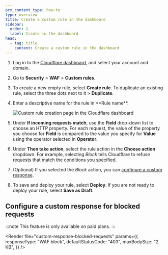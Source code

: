 ```yaml
---
pcx_content_type: how-to
type: overview
title: Create a custom rule in the dashboard
sidebar:
  order: 2
  label: Create in the dashboard
head:
  - tag: title
    content: Create a custom rule in the dashboard
---
```



1. Log in to the [Cloudflare dashboard](https://dash.cloudflare.com), and select your account and domain.

2. Go to **Security** > **WAF** > **Custom rules**.

3. To create a new empty rule, select **Create rule**. To duplicate an existing rule, select the three dots next to it > **Duplicate**.

4. <a id="rule-form" />
   Enter a descriptive name for the rule in **Rule name**.

   ![Custom rule creation page in the Cloudflare dashboard](~/assets/images/waf/custom-rules/firewall-custom-rule-create.png)

5. Under **If incoming requests match**, use the **Field** drop-down list to choose an HTTP property. For each request, the value of the property you choose for **Field** is compared to the value you specify for **Value** using the operator selected in **Operator**.

6. Under **Then take action**, select the rule action in the **Choose action** dropdown. For example, selecting _Block_ tells Cloudflare to refuse requests that match the conditions you specified.

7. (Optional) If you selected the _Block_ action, you can [configure a custom response](#configure-a-custom-response-for-blocked-requests).

8. To save and deploy your rule, select **Deploy**. If you are not ready to deploy your rule, select **Save as Draft**.

## Configure a custom response for blocked requests

:::note
This feature is only available on paid plans.
:::

<Render
	file="custom-response-blocked-requests"
	params={{
		responseType: "WAF block",
		defaultStatusCode: "403",
		maxBodySize: "2 KB",
	}}
/>
